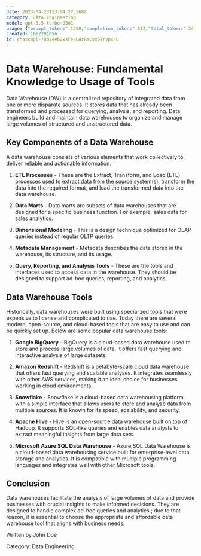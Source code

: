 ```yaml
---
date: 2023-04-23T23:04:27.568Z
category: Data Engineering
model: gpt-3.5-turbo-0301
usage: {"prompt_tokens":1798,"completion_tokens":612,"total_tokens":2410}
created: 1682291056
id: chatcmpl-78d2eeb2xXFeZUAzEmCyx6TrVpxFC
---
```


# Data Warehouse: Fundamental Knowledge to Usage of Tools

Data Warehouse (DW) is a centralized repository of integrated data from one or more disparate sources. It stores data that has already been transformed and processed for querying, analysis, and reporting. Data engineers build and maintain data warehouses to organize and manage large volumes of structured and unstructured data.

## Key Components of a Data Warehouse

A data warehouse consists of various elements that work collectively to deliver reliable and actionable information. 

1. **ETL Processes** - These are the Extract, Transform, and Load (ETL) processes used to extract data from the source system(s), transform the data into the required format, and load the transformed data into the data warehouse.

2. **Data Marts** - Data marts are subsets of data warehouses that are designed for a specific business function. For example, sales data for sales analytics.

3. **Dimensional Modeling** - This is a design technique optimized for OLAP queries instead of regular OLTP queries.

4. **Metadata Management** - Metadata describes the data stored in the warehouse, its structure, and its usage.

5. **Query, Reporting, and Analysis Tools** - These are the tools and interfaces used to access data in the warehouse. They should be designed to support ad-hoc queries, reporting, and analytics.

## Data Warehouse Tools

Historically, data warehouses were built using specialized tools that were expensive to license and complicated to use. Today there are several modern, open-source, and cloud-based tools that are easy to use and can be quickly set up. Below are some popular data warehouse tools: 

1. **Google BigQuery** - BigQuery is a cloud-based data warehouse used to store and process large volumes of data. It offers fast querying and interactive analysis of large datasets. 

2. **Amazon Redshift** - Redshift is a petabyte-scale cloud data warehouse that offers fast querying and scalable analyses. It integrates seamlessly with other AWS services, making it an ideal choice for businesses working in cloud environments.

3. **Snowflake** - Snowflake is a cloud-based data warehousing platform with a simple interface that allows users to store and analyze data from multiple sources. It is known for its speed, scalability, and security.

4. **Apache Hive** - Hive is an open-source data warehouse built on top of Hadoop. It supports SQL-like queries and enables data analysts to extract meaningful insights from large data sets.

5. **Microsoft Azure SQL Data Warehouse** - Azure SQL Data Warehouse is a cloud-based data warehousing service built for enterprise-level data storage and analytics. It is compatible with multiple programming languages and integrates well with other Microsoft tools.

## Conclusion

Data warehouses facilitate the analysis of large volumes of data and provide businesses with crucial insights to make informed decisions. They are designed to handle complex ad-hoc queries and analytics.; due to that reason, it is essential to choose the appropriate and affordable data warehouse tool that aligns with business needs. 

Written by John Doe

Category: Data Engineering